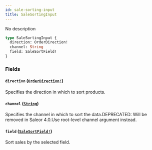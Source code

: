 ```yaml
---
id: sale-sorting-input
title: SaleSortingInput
---
```


No description

```graphql
type SaleSortingInput {
  direction: OrderDirection!
  channel: String
  field: SaleSortField!
}
```

### Fields

#### `direction` ([`OrderDirection!`](/developer/api-reference/enums/order-direction.mdx))

Specifies the direction in which to sort products.

#### `channel` ([`String`](/developer/api-reference/scalars/string.mdx))

Specifies the channel in which to sort the data.DEPRECATED: Will be removed in Saleor 4.0.Use root-level channel argument instead.

#### `field` ([`SaleSortField!`](/developer/api-reference/enums/sale-sort-field.mdx))

Sort sales by the selected field.
